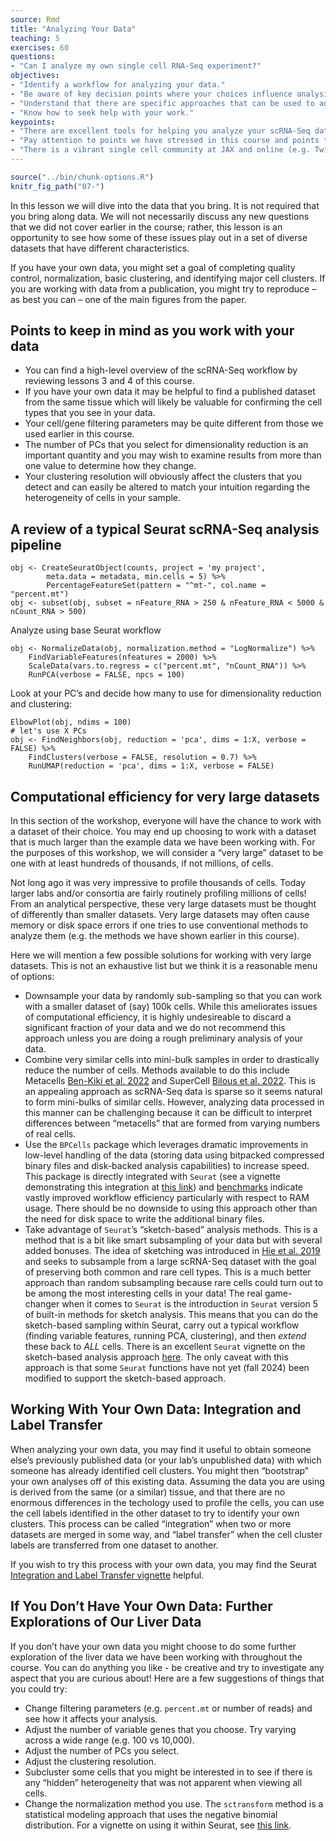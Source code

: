 ```yaml
---
source: Rmd
title: "Analyzing Your Data"
teaching: 5
exercises: 60
questions:
- "Can I analyze my own single cell RNA-Seq experiment?"
objectives:
- "Identify a workflow for analyzing your data."
- "Be aware of key decision points where your choices influence analysis outcomes."
- "Understand that there are specific approaches that can be used to analyze very large datasets."
- "Know how to seek help with your work."
keypoints:
- "There are excellent tools for helping you analyze your scRNA-Seq data."
- "Pay attention to points we have stressed in this course and points that are stressed in analysis vignettes that you may find elsewhere."
- "There is a vibrant single cell community at JAX and online (e.g. Twitter) where you can seek out help."
---
```


```r
source("../bin/chunk-options.R")
knitr_fig_path("07-")
```

In this lesson we will dive into the data that you bring.
It is not required that you bring along data. We will not necessarily
discuss any new questions that we did not cover earlier in the course;
rather, this lesson is an opportunity to see how some of these issues
play out in a set of diverse datasets that have different
characteristics.

If you have your own data, you might set a goal of completing quality
control, normalization, basic clustering, and identifying major
cell clusters. If you are working with data from a publication, you might
try to reproduce -- as best you can -- one of the main figures from the
paper.


## Points to keep in mind as you work with your data

 * You can find a high-level overview of the scRNA-Seq workflow by reviewing
 lessons 3 and 4 of this course.
 * If you have your own data it may be helpful to find a published dataset 
 from the same tissue which will likely be valuable for confirming the cell 
 types that you see in your data.
 * Your cell/gene filtering parameters may be quite different from those we 
 used earlier in this course.
 * The number of PCs that you select for dimensionality reduction is an 
 important quantity and you may wish to examine results from more than one
 value to determine how they change.
 * Your clustering resolution will obviously affect the clusters that you
 detect and can easily be altered to match your intuition regarding the
 heterogeneity of cells in your sample.


## A review of a typical Seurat scRNA-Seq analysis pipeline

```{}
obj <- CreateSeuratObject(counts, project = 'my project',
        meta.data = metadata, min.cells = 5) %>%
        PercentageFeatureSet(pattern = "^mt-", col.name = "percent.mt")
obj <- subset(obj, subset = nFeature_RNA > 250 & nFeature_RNA < 5000 & nCount_RNA > 500)
```

Analyze using base Seurat workflow

```{}
obj <- NormalizeData(obj, normalization.method = "LogNormalize") %>% 
    FindVariableFeatures(nfeatures = 2000) %>% 
    ScaleData(vars.to.regress = c("percent.mt", "nCount_RNA")) %>%
    RunPCA(verbose = FALSE, npcs = 100)
```

Look at your PC's and decide how many to use for dimensionality reduction
and clustering:

```{}
ElbowPlot(obj, ndims = 100)
# let's use X PCs
obj <- FindNeighbors(obj, reduction = 'pca', dims = 1:X, verbose = FALSE) %>%
    FindClusters(verbose = FALSE, resolution = 0.7) %>%
    RunUMAP(reduction = 'pca', dims = 1:X, verbose = FALSE)
```

## Computational efficiency for very large datasets

In this section of the workshop, everyone will have the chance to work with
a dataset of their choice. You may end up choosing to work with a dataset
that is much larger than the example data we have been working with.
For the purposes of this workshop, we will consider a "very large" dataset
to be one with at least hundreds of thousands, if not millions, of cells.

Not long ago it was very impressive to profile thousands of cells.
Today larger labs and/or consortia are fairly routinely profiling 
millions of cells!
From an analytical perspective, these very large datasets must be thought 
of differently than smaller datasets. Very large datasets may often
cause memory or disk space errors if one tries to use conventional methods
to analyze them (e.g. the methods we have shown earlier in this course).

Here we will mention a few possible solutions for working with very large
datasets. This is not an exhaustive list but we think it is a reasonable
menu of options:

 <!-- * Be clever in your analysis. Reduce dimensionality of subunits of your data -->
 <!-- (e.g. samples) using something like PCA, and integrate in this  -->
 <!-- reduced-dimensional subspace, which will be less computationally intensive -->
 <!-- than trying to operate on all data simultaneously. For example, see the  -->
 <!-- section on reciprocal PCA at  -->
 <!-- [this link](https://satijalab.org/seurat/archive/v3.2/integration.html) -->
 
 * Downsample your data by randomly sub-sampling so that you can work with
 a smaller dataset of (say) 100k cells. While this ameliorates issues of
 computational efficiency, it is highly undesireable to discard a 
 significant fraction of your data and we do not recommend this approach 
 unless you are doing a rough preliminary analysis of your data.
 * Combine very similar cells into mini-bulk samples in order to 
 drastically reduce the number of cells. Methods available to do this include
 Metacells [Ben-Kiki et al. 2022](https://genomebiology.biomedcentral.com/articles/10.1186/s13059-022-02667-1) 
 and SuperCell [Bilous et al. 2022](https://bmcbioinformatics.biomedcentral.com/articles/10.1186/s12859-022-04861-1).
 This is an appealing approach as scRNA-Seq data is sparse so it seems
 natural to form mini-bulks of similar cells. However, analyzing data
 processed in this manner can be challenging because it can be difficult to
 interpret differences between "metacells" that are formed from varying
 numbers of real cells.
 * Use the `BPCells` package which leverages dramatic improvements in 
 low-level handling of the data (storing data using bitpacked compressed
 binary files and disk-backed analysis capabilities) to increase speed. This
 package is directly integrated with `Seurat` (see a vignette demonstrating
 this integration at [this link](https://satijalab.org/seurat/articles/seurat5_bpcells_interaction_vignette))
 and [benchmarks](https://bnprks.github.io/BPCells/articles/web-only/benchmarks.html)
 indicate vastly improved workflow efficiency particularly
 with respect to RAM usage. There should be no downside to using this approach
 other than the need for disk space to write the additional binary files.
 * Take advantage of `Seurat`'s "sketch-based" analysis methods. This is a 
 method that is a bit like smart subsampling of your data but with several 
 added bonuses. The idea of sketching was introduced in
 [Hie et al. 2019](https://doi.org/10.1016/j.cels.2019.05.003) and seeks to
 subsample from a large scRNA-Seq dataset with the goal of preserving both
 common and rare cell types. This is a much better approach than random
 subsampling because rare cells could turn out to be among the most interesting
 cells in your data! The real game-changer when it comes to `Seurat` is
 the introduction in `Seurat` version 5 of built-in methods for sketch 
 analysis. This means that you can do the sketch-based sampling within 
 Seurat, carry out a typical workflow (finding variable features, 
 running PCA, clustering), and then *extend* these back to *ALL* cells. 
 There is an excellent `Seurat` vignette on the sketch-based analysis 
 approach [here](https://satijalab.org/seurat/articles/seurat5_sketch_analysis).
 The only caveat with this approach is that some `Seurat` functions 
 have not yet (fall 2024) been modified to support the sketch-based approach.


## Working With Your Own Data: Integration and Label Transfer

When analyzing your own data, you may find it useful to 
obtain someone else's previously published data (or your lab's
unpublished data) with which someone has already identified 
cell clusters. You might then "bootstrap" your own analyses off
of this existing data. Assuming the data you are using is derived
from the same (or a similar) tissue, and that there are no 
enormous differences in the techology used to profile the cells,
you can use the cell labels identified in the other dataset to
try to identify your own clusters. This process can be called
"integration" when two or more datasets are merged in some way, and 
"label transfer" when the cell cluster labels are transferred from
one dataset to another. 

If you wish to try this process with your own data, you may find
the Seurat 
[Integration and Label Transfer vignette](https://satijalab.org/seurat/archive/v3.0/integration.html)
helpful.


## If You Don't Have Your Own Data: Further Explorations of Our Liver Data

If you don't have your own data you might choose to do some further
exploration of the liver data we have been working with throughout
the course. You can do anything you like - be creative and try to 
investigate any aspect that you are curious about!
Here are a few suggestions of things that you could try:

 * Change filtering parameters (e.g. `percent.mt` or number of reads) and see how it affects your analysis.
 * Adjust the number of variable genes that you choose. Try varying across a wide range (e.g. 100 vs 10,000).
 * Adjust the number of PCs you select.
 * Adjust the clustering resolution.
 * Subcluster some cells that you might be interested in to see if there is any "hidden" heterogeneity that was not apparent when viewing all cells.
 * Change the normalization method you use. The `sctransform` method is a statistical modeling approach that uses the negative binomial distribution. For a vignette on using it within Seurat, see [this link](https://satijalab.org/seurat/articles/sctransform_vignette.html).

